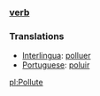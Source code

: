 ===[[verb]]===

===Translations===
*[[Interlingua]]: [[polluer]]
*[[Portuguese]]: [[poluir]]

[[pl:Pollute]]